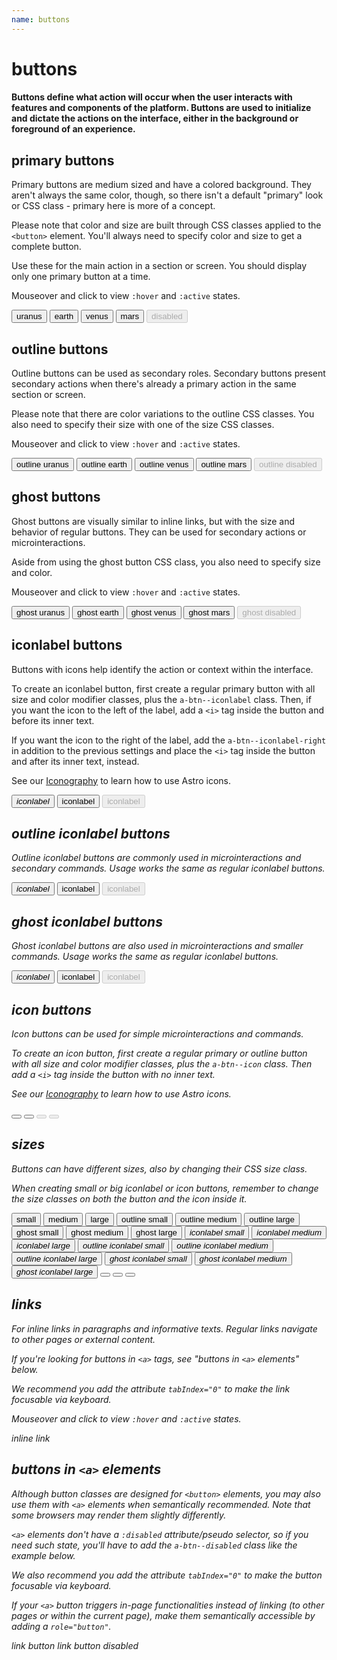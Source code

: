 ```yaml
---
name: buttons
---
```



# buttons

#### Buttons define what action will occur when the user interacts with features and components of the platform. Buttons are used to initialize and dictate the actions on the interface, either in the background or foreground of an experience.

## primary buttons

Primary buttons are medium sized and have a colored background. They aren't always the same color, though, so there isn't a default "primary" look or CSS class - primary here is more of a concept.

Please note that color and size are built through CSS classes applied to the `<button>` element. You'll always need to specify color and size to get a complete button.

Use these for the main action in a section or screen. You should display only one primary button at a time.

Mouseover and click to view `:hover` and `:active` states.

<Playground>
  <button className='a-btn a-btn--uranus a-btn--medium'>uranus</button>
  <button className='a-btn a-btn--earth a-btn--medium'>earth</button>
  <button className='a-btn a-btn--venus a-btn--medium'>venus</button>
  <button className='a-btn a-btn--mars a-btn--medium'>mars</button>
  <button className='a-btn a-btn--uranus a-btn--medium' disabled>
    disabled
  </button>
</Playground>

## outline buttons

Outline buttons can be used as secondary roles. Secondary buttons present secondary actions when there's already a primary action in the same section or screen.

Please note that there are color variations to the outline CSS classes. You also need to specify their size with one of the size CSS classes.

Mouseover and click to view `:hover` and `:active` states.

<Playground>
  <button className='a-btn a-btn--outline-uranus a-btn--medium'>
    outline uranus
  </button>
  <button className='a-btn a-btn--outline-earth a-btn--medium'>
    outline earth
  </button>
  <button className='a-btn a-btn--outline-venus a-btn--medium'>
    outline venus
  </button>
  <button className='a-btn a-btn--outline-mars a-btn--medium'>
    outline mars
  </button>
  <button className='a-btn a-btn--outline-venus a-btn--medium' disabled>
    outline disabled
  </button>
</Playground>

## ghost buttons

Ghost buttons are visually similar to inline links, but with the size and behavior of regular buttons. They can be used for secondary actions or microinteractions.

Aside from using the ghost button CSS class, you also need to specify size and color.

Mouseover and click to view `:hover` and `:active` states.

<Playground>
  <button className='a-btn a-btn--ghost-uranus a-btn--medium'>
    ghost uranus
  </button>
  <button className='a-btn a-btn--ghost-earth a-btn--medium'>
    ghost earth
  </button>
  <button className='a-btn a-btn--ghost-venus a-btn--medium'>
    ghost venus
  </button>
  <button className='a-btn a-btn--ghost-mars a-btn--medium'>ghost mars</button>
  <button className='a-btn a-btn--ghost-venus a-btn--medium' disabled>
    ghost disabled
  </button>
</Playground>

## iconlabel buttons

Buttons with icons help identify the action or context within the interface.

To create an iconlabel button, first create a regular primary button with all size and color modifier classes, plus the `a-btn--iconlabel` class. Then, if you want the icon to the left of the label, add a `<i>` tag inside the button and before its inner text.

If you want the icon to the right of the label, add the `a-btn--iconlabel-right` in addition to the previous settings and place the `<i>` tag inside the button and after its inner text, instead.

See our [Iconography](https://astro.magnetis.com.br/#/docs-iconography) to learn how to use Astro icons.

<Playground>
  <button className='a-btn a-btn--uranus a-btn--medium a-btn--iconlabel'>
    <i className='a-icon a-icon__calendar a-icon--size-medium' />
    iconlabel
  </button>
  <button className='a-btn a-btn--uranus a-btn--medium a-btn--iconlabel a-btn--iconlabel-right'>
    iconlabel
    <i className='a-icon a-icon__calendar a-icon--size-medium' />
  </button>
  <button
    className='a-btn a-btn--uranus a-btn--medium a-btn--iconlabel a-btn--iconlabel-right'
    disabled
  >
    iconlabel
    <i className='a-icon a-icon__calendar a-icon--size-medium' />
  </button>
</Playground>

## outline iconlabel buttons

Outline iconlabel buttons are commonly used in microinteractions and secondary commands. Usage works the same as regular iconlabel buttons.

<Playground>
  <button className='a-btn a-btn--outline-uranus a-btn--medium a-btn--iconlabel'>
    <i className='a-icon a-icon__calendar a-icon--size-medium' />
    iconlabel
  </button>
  <button className='a-btn a-btn--outline-uranus a-btn--medium a-btn--iconlabel a-btn--iconlabel-right'>
    iconlabel
    <i className='a-icon a-icon__calendar a-icon--size-medium' />
  </button>
  <button
    className='a-btn a-btn--outline-uranus a-btn--medium a-btn--iconlabel a-btn--iconlabel-right'
    disabled
  >
    iconlabel
    <i className='a-icon a-icon__calendar a-icon--size-medium' />
  </button>
</Playground>

## ghost iconlabel buttons

Ghost iconlabel buttons are also used in microinteractions and smaller commands. Usage works the same as regular iconlabel buttons.

<Playground>
  <button className='a-btn a-btn--ghost-uranus a-btn--medium a-btn--iconlabel'>
    <i className='a-icon a-icon__calendar a-icon--size-medium' />
    iconlabel
  </button>
  <button className='a-btn a-btn--ghost-uranus a-btn--medium a-btn--iconlabel a-btn--iconlabel-right'>
    iconlabel
    <i className='a-icon a-icon__calendar a-icon--size-medium' />
  </button>
  <button
    className='a-btn a-btn--ghost-uranus a-btn--medium a-btn--iconlabel a-btn--iconlabel-right'
    disabled
  >
    iconlabel
    <i className='a-icon a-icon__calendar a-icon--size-medium' />
  </button>
</Playground>

## icon buttons

Icon buttons can be used for simple microinteractions and commands.

To create an icon button, first create a regular primary or outline button with all size and color modifier classes, plus the `a-btn--icon` class. Then add a `<i>` tag inside the button with no inner text.

See our [Iconography](https://astro.magnetis.com.br/#/docs-iconography) to learn how to use Astro icons.

<Playground>
  <button className='a-btn a-btn--uranus a-btn--medium a-btn--icon'>
    <i className='a-icon a-icon__calendar a-icon--size-medium' />
  </button>
  <button className='a-btn a-btn--outline-uranus a-btn--medium a-btn--icon'>
    <i className='a-icon a-icon__calendar a-icon--size-medium' />
  </button>
  <button className='a-btn a-btn--uranus a-btn--medium a-btn--icon' disabled>
    <i className='a-icon a-icon__calendar a-icon--size-medium' />
  </button>
  <button
    className='a-btn a-btn--outline-uranus a-btn--medium a-btn--icon'
    disabled
  >
    <i className='a-icon a-icon__calendar a-icon--size-medium' />
  </button>
</Playground>

## sizes

Buttons can have different sizes, also by changing their CSS size class.

When creating small or big iconlabel or icon buttons, remember to change the size classes on both the button and the icon inside it.

<Playground>
  <button className='a-btn a-btn--uranus a-btn--small'>small</button>
  <button className='a-btn a-btn--uranus a-btn--medium'>medium</button>
  <button className='a-btn a-btn--uranus a-btn--large'>large</button>
</Playground>

<Playground>
  <button className='a-btn a-btn--outline-uranus a-btn--small'>
    outline small
  </button>
  <button className='a-btn a-btn--outline-uranus a-btn--medium'>
    outline medium
  </button>
  <button className='a-btn a-btn--outline-uranus a-btn--large'>
    outline large
  </button>
</Playground>

<Playground>
  <button className='a-btn a-btn--ghost-uranus a-btn--small'>
    ghost small
  </button>
  <button className='a-btn a-btn--ghost-uranus a-btn--medium'>
    ghost medium
  </button>
  <button className='a-btn a-btn--ghost-uranus a-btn--large'>
    ghost large
  </button>
</Playground>

<Playground>
  <button className='a-btn a-btn--uranus a-btn--iconlabel a-btn--small'>
    <i className='a-icon a-icon__calendar a-icon--size-small' />
    iconlabel small
  </button>
  <button className='a-btn a-btn--uranus a-btn--iconlabel a-btn--medium'>
    <i className='a-icon a-icon__calendar a-icon--size-medium' />
    iconlabel medium
  </button>
  <button className='a-btn a-btn--uranus a-btn--iconlabel a-btn--large'>
    <i className='a-icon a-icon__calendar a-icon--size-large' />
    iconlabel large
  </button>
</Playground>

<Playground>
  <button className='a-btn a-btn--outline-uranus a-btn--iconlabel a-btn--small'>
    <i className='a-icon a-icon__calendar a-icon--size-small' />
    outline iconlabel small
  </button>
  <button className='a-btn a-btn--outline-uranus a-btn--iconlabel a-btn--medium'>
    <i className='a-icon a-icon__calendar a-icon--size-medium' />
    outline iconlabel medium
  </button>
  <button className='a-btn a-btn--outline-uranus a-btn--iconlabel a-btn--large'>
    <i className='a-icon a-icon__calendar a-icon--size-large' />
    outline iconlabel large
  </button>
</Playground>

<Playground>
  <button className='a-btn a-btn--ghost-uranus a-btn--iconlabel a-btn--small'>
    <i className='a-icon a-icon__calendar a-icon--size-small' />
    ghost iconlabel small
  </button>
  <button className='a-btn a-btn--ghost-uranus a-btn--iconlabel a-btn--medium'>
    <i className='a-icon a-icon__calendar a-icon--size-medium' />
    ghost iconlabel medium
  </button>
  <button className='a-btn a-btn--ghost-uranus a-btn--iconlabel a-btn--large'>
    <i className='a-icon a-icon__calendar a-icon--size-large' />
    ghost iconlabel large
  </button>
</Playground>

<Playground>
  <button className='a-btn a-btn--uranus a-btn--small a-btn--icon'>
    <i className='a-icon a-icon__calendar a-icon--size-small' />
  </button>
  <button className='a-btn a-btn--uranus a-btn--medium a-btn--icon'>
    <i className='a-icon a-icon__calendar a-icon--size-medium' />
  </button>
  <button className='a-btn a-btn--uranus a-btn--large a-btn--icon'>
    <i className='a-icon a-icon__calendar a-icon--size-large' />
  </button>
</Playground>

## links

For inline links in paragraphs and informative texts. Regular links navigate to other pages or external content.

If you're looking for buttons in `<a>` tags, see "buttons in `<a>` elements" below.

We recommend you add the attribute `tabIndex="0"` to make the link focusable via keyboard.

Mouseover and click to view `:hover` and `:active` states.

<Playground>
  <a className='a-link' tabIndex='0'>inline link</a>
</Playground>

## buttons in `<a>` elements

Although button classes are designed for `<button>` elements, you may also use them with `<a>` elements when semantically recommended. Note that some browsers may render them slightly differently.

`<a>` elements don't have a `:disabled` attribute/pseudo selector, so if you need such state, you'll have to add the `a-btn--disabled` class like the example below. 

We also recommend you add the attribute `tabIndex="0"` to make the button focusable via keyboard.

If your `<a>` button triggers in-page functionalities instead of linking (to other pages or within the current page), make them semantically accessible by adding a `role="button"`.

<Playground>
  <a className='a-btn a-btn--uranus a-btn--medium' tabIndex='0'>link button</a>
  <a className='a-btn a-btn--uranus a-btn--medium a-btn--disabled' tabIndex='0'>
    link button disabled
  </a>
</Playground>
